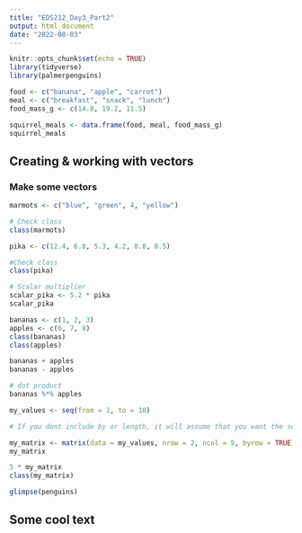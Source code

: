 ```yaml
---
title: "EDS212_Day3_Part2"
output: html_document
date: "2022-08-03"
---
```


```r
knitr::opts_chunk$set(echo = TRUE)
library(tidyverse)
library(palmerpenguins)
```

```r
food <- c("banana", "apple", "carrot")
meal <- c("breakfast", "snack", "lunch")
food_mass_g <- c(14.8, 19.2, 11.5)

squirrel_meals <- data.frame(food, meal, food_mass_g)
squirrel_meals
```

## Creating & working with vectors

### Make some vectors

```r
marmots <- c("blue", "green", 4, "yellow")

# Check class
class(marmots)
```

```r
pika <- c(12.4, 6.8, 5.3, 4.2, 8.8, 8.5)

#Check class
class(pika)

# Scalar multiplier
scalar_pika <- 5.2 * pika
scalar_pika
```

```r
bananas <- c(1, 2, 3)
apples <- c(6, 7, 8)
class(bananas)
class(apples)

bananas + apples
bananas - apples

# dot product
bananas %*% apples
```

```r

my_values <- seq(from = 1, to = 10)

# If you dont include by or length, it will assume that you want the sequence to increase in increments of 1
```

```r
my_matrix <- matrix(data = my_values, nrow = 2, ncol = 5, byrow = TRUE)
my_matrix

5 * my_matrix
class(my_matrix)
```

```r
glimpse(penguins)
```

## Some cool text


